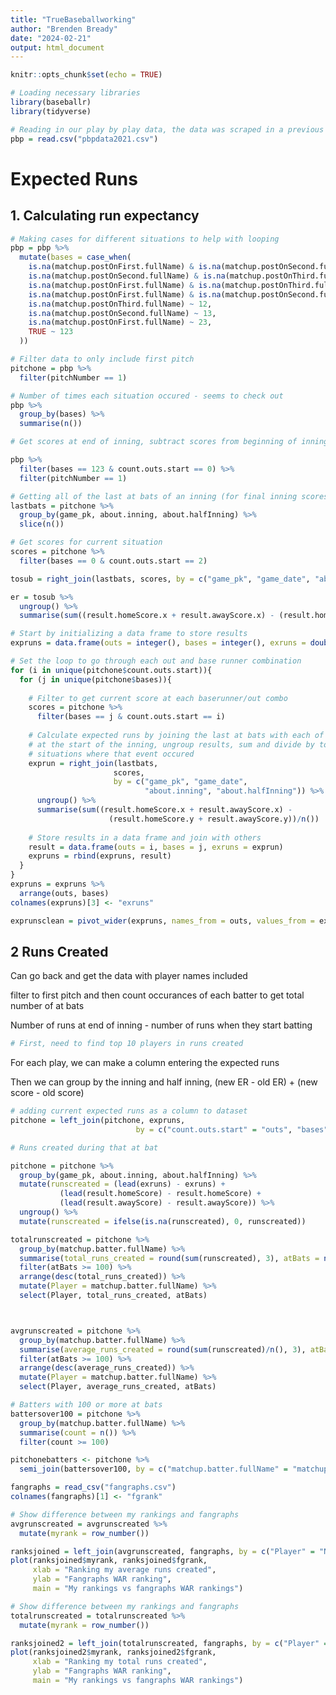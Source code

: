 ---
title: "TrueBaseballworking"
author: "Brenden Bready"
date: "2024-02-21"
output: html_document
---

```{r setup, include=FALSE}
knitr::opts_chunk$set(echo = TRUE)
```

```{r, message=FALSE, warning=FALSE}
# Loading necessary libraries
library(baseballr)
library(tidyverse)
```

```{r}
# Reading in our play by play data, the data was scraped in a previous R script
pbp = read.csv("pbpdata2021.csv")
```

# Expected Runs

## 1. Calculating run expectancy

```{r}
# Making cases for different situations to help with looping
pbp = pbp %>%
  mutate(bases = case_when(
    is.na(matchup.postOnFirst.fullName) & is.na(matchup.postOnSecond.fullName) & is.na(matchup.postOnThird.fullName) ~ 0,
    is.na(matchup.postOnSecond.fullName) & is.na(matchup.postOnThird.fullName) ~ 1,
    is.na(matchup.postOnFirst.fullName) & is.na(matchup.postOnThird.fullName) ~ 2,
    is.na(matchup.postOnFirst.fullName) & is.na(matchup.postOnSecond.fullName) ~ 3,
    is.na(matchup.postOnThird.fullName) ~ 12,
    is.na(matchup.postOnSecond.fullName) ~ 13,
    is.na(matchup.postOnFirst.fullName) ~ 23,
    TRUE ~ 123
  ))
```

```{r}
# Filter data to only include first pitch
pitchone = pbp %>%
  filter(pitchNumber == 1)
```


```{r}
# Number of times each situation occured - seems to check out
pbp %>%
  group_by(bases) %>%
  summarise(n())
```

```{r}
# Get scores at end of inning, subtract scores from beginning of inning, divide by number of situations

pbp %>%
  filter(bases == 123 & count.outs.start == 0) %>%
  filter(pitchNumber == 1)

# Getting all of the last at bats of an inning (for final inning scores)
lastbats = pitchone %>%
  group_by(game_pk, about.inning, about.halfInning) %>%
  slice(n())
```

```{r}
# Get scores for current situation
scores = pitchone %>%
  filter(bases == 0 & count.outs.start == 2)

tosub = right_join(lastbats, scores, by = c("game_pk", "game_date", "about.inning", "about.halfInning"))

er = tosub %>%
  ungroup() %>%
  summarise(sum((result.homeScore.x + result.awayScore.x) - (result.homeScore.y + result.awayScore.y))/n())


```

```{r}
# Start by initializing a data frame to store results
expruns = data.frame(outs = integer(), bases = integer(), exruns = double())

# Set the loop to go through each out and base runner combination
for (i in unique(pitchone$count.outs.start)){
  for (j in unique(pitchone$bases)){
    
    # Filter to get current score at each baserunner/out combo
    scores = pitchone %>% 
      filter(bases == j & count.outs.start == i)
    
    # Calculate expected runs by joining the last at bats with each of the scores
    # at the start of the inning, ungroup results, sum and divide by total number of 
    # situations where that event occured
    exprun = right_join(lastbats, 
                       scores,
                       by = c("game_pk", "game_date", 
                              "about.inning", "about.halfInning")) %>%
      ungroup() %>%
      summarise(sum((result.homeScore.x + result.awayScore.x) - 
                      (result.homeScore.y + result.awayScore.y))/n())
    
    # Store results in a data frame and join with others
    result = data.frame(outs = i, bases = j, exruns = exprun)
    expruns = rbind(expruns, result)
  }
}
expruns = expruns %>%
  arrange(outs, bases) 
colnames(expruns)[3] <- "exruns"
```

```{r}
exprunsclean = pivot_wider(expruns, names_from = outs, values_from = exruns)
```

## 2 Runs Created


Can go back and get the data with player names included


filter to first pitch and then count occurances of each batter to get total number of at bats



Number of runs at end of inning - number of runs when they start batting

```{r}
# First, need to find top 10 players in runs created

```

For each play, we can make a column entering the expected runs

Then we can group by the inning and half inning, (new ER - old ER) + (new score - old score)


```{r}
# adding current expected runs as a column to dataset
pitchone = left_join(pitchone, expruns, 
                            by = c("count.outs.start" = "outs", "bases" = "bases"))
```

```{r}
# Runs created during that at bat

pitchone = pitchone %>%
  group_by(game_pk, about.inning, about.halfInning) %>%
  mutate(runscreated = (lead(exruns) - exruns) + 
           (lead(result.homeScore) - result.homeScore) + 
           (lead(result.awayScore) - result.awayScore)) %>%
  ungroup() %>%
  mutate(runscreated = ifelse(is.na(runscreated), 0, runscreated))

totalrunscreated = pitchone %>%
  group_by(matchup.batter.fullName) %>%
  summarise(total_runs_created = round(sum(runscreated), 3), atBats = n()) %>%
  filter(atBats >= 100) %>%
  arrange(desc(total_runs_created)) %>%
  mutate(Player = matchup.batter.fullName) %>%
  select(Player, total_runs_created, atBats)



avgrunscreated = pitchone %>%
  group_by(matchup.batter.fullName) %>%
  summarise(average_runs_created = round(sum(runscreated)/n(), 3), atBats = n()) %>%
  filter(atBats >= 100) %>%
  arrange(desc(average_runs_created)) %>%
  mutate(Player = matchup.batter.fullName) %>%
  select(Player, average_runs_created, atBats)


```

```{r}
# Batters with 100 or more at bats
battersover100 = pitchone %>%
  group_by(matchup.batter.fullName) %>%
  summarise(count = n()) %>%
  filter(count >= 100)

pitchonebatters <- pitchone %>%
  semi_join(battersover100, by = c("matchup.batter.fullName" = "matchup.batter.fullName"))
```

```{r message=FALSE}
fangraphs = read_csv("fangraphs.csv")
colnames(fangraphs)[1] <- "fgrank"
```

```{r fig.width=5, fig.height=4}
# Show difference between my rankings and fangraphs 
avgrunscreated = avgrunscreated %>%
  mutate(myrank = row_number())

ranksjoined = left_join(avgrunscreated, fangraphs, by = c("Player" = "Name"))
plot(ranksjoined$myrank, ranksjoined$fgrank, 
     xlab = "Ranking my average runs created",
     ylab = "Fangraphs WAR ranking",
     main = "My rankings vs fangraphs WAR rankings")
```

```{r fig.width=5, fig.height=4}
# Show difference between my rankings and fangraphs 
totalrunscreated = totalrunscreated %>%
  mutate(myrank = row_number())

ranksjoined2 = left_join(totalrunscreated, fangraphs, by = c("Player" = "Name"))
plot(ranksjoined2$myrank, ranksjoined2$fgrank, 
     xlab = "Ranking my total runs created",
     ylab = "Fangraphs WAR ranking",
     main = "My rankings vs fangraphs WAR rankings")
```





